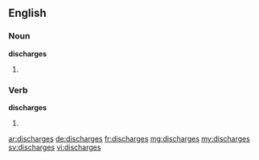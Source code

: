 ==English==

===Noun===
'''discharges'''
# {{plural of|discharge}}

===Verb===
'''discharges'''

# {{third-person singular of|discharge}}

[[ar:discharges]]
[[de:discharges]]
[[fr:discharges]]
[[mg:discharges]]
[[my:discharges]]
[[sv:discharges]]
[[vi:discharges]]